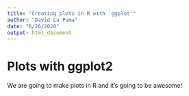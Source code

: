 ```yaml
---
title: "Creating plots in R with 'ggplot'"
author: "David La Puma"
date: "6/26/2020"
output: html_document
---
```


# Plots with ggplot2

We are going to make plots in R and it's going to be awesome!
